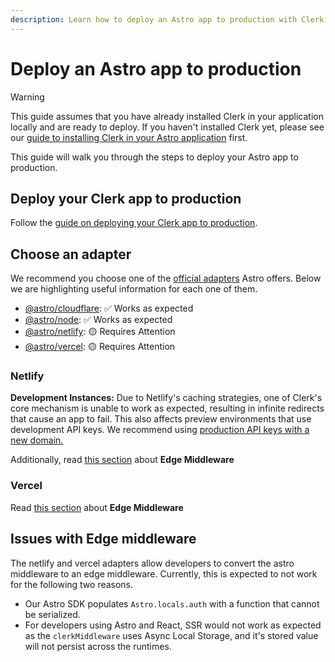 ```yaml
---
description: Learn how to deploy an Astro app to production with Clerk.
---
```


# Deploy an Astro app to production

> [!WARNING]
> This guide assumes that you have already installed Clerk in your application locally and are ready to deploy. If you haven't installed Clerk yet, please see our [guide to installing Clerk in your Astro application](/docs/quickstarts/astro) first.

This guide will walk you through the steps to deploy your Astro app to production. 

## Deploy your Clerk app to production

Follow the [guide on deploying your Clerk app to production](/docs/deployments/overview).

## Choose an adapter

We recommend you choose one of the [official adapters](https://docs.astro.build/en/guides/server-side-rendering/#official-adapters) Astro offers. Below we are highlighting useful information for each one of them.

- [@astro/cloudflare](https://docs.astro.build/en/guides/integrations-guide/cloudflare/): ✅ Works as expected
- [@astro/node](https://docs.astro.build/en/guides/integrations-guide/node/): ✅ Works as expected
- [@astro/netlify](https://docs.astro.build/en/guides/integrations-guide/netlify/): 🟡 Requires Attention
- [@astro/vercel](https://docs.astro.build/en/guides/integrations-guide/vercel/): 🟡 Requires Attention

### Netlify
**Development Instances:** Due to Netlify's caching strategies, one of Clerk's core mechanism is unable to work as expected, resulting in infinite redirects that cause an app to fail. This also affects preview environments that use development API keys. We recommend using [production API keys with a new domain.](/docs/deployments/set-up-preview-environment#acquire-an-additional-root-domain)

Additionally, read [this section](#issues-with-edge-middleware) about **Edge Middleware**

### Vercel

Read [this section](#issues-with-edge-middleware) about **Edge Middleware**

## Issues with Edge middleware
The netlify and vercel adapters allow developers to convert the astro middleware to an edge middleware.
Currently, this is expected to not work for the following two reasons.
- Our Astro SDK populates `Astro.locals.auth` with a function that cannot be serialized.
- For developers using Astro and React, SSR would not work as expected as the `clerkMiddleware` uses Async Local Storage, and it's stored value will not persist across the runtimes.